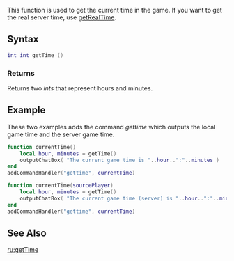 
{{Server client function}}
This function is used to get the current time in the game. If you want to get the real server time, use [[/getRealTime.md|getRealTime]].

==Syntax==
<syntaxhighlight lang="lua">int int getTime ()</syntaxhighlight>

===Returns===
Returns two ''ints'' that represent hours and minutes.

==Example==
These two examples adds the command ''gettime'' which outputs the local game time and the server game time.
<section name="Client" class="client" show="true">
<syntaxhighlight lang="lua">
function currentTime()
    local hour, minutes = getTime()
    outputChatBox( "The current game time is "..hour..":"..minutes )
end
addCommandHandler("gettime", currentTime)
</syntaxhighlight>
</section>
<section name="Server" class="server" show="true">
<syntaxhighlight lang="lua">
function currentTime(sourcePlayer)
    local hour, minutes = getTime()
    outputChatBox( "The current game time (server) is "..hour..":"..minutes, sourcePlayer )
end
addCommandHandler("gettime", currentTime)
</syntaxhighlight>
</section>

==See Also==
{{World functions}}

[[/ru:getTime.md|ru:getTime]]